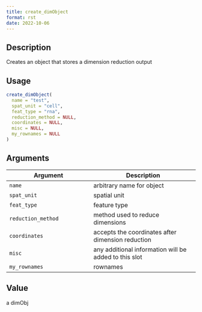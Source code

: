 ```yaml
--- 
title: create_dimObject 
format: rst 
date: 2022-10-06 
--- 
```


## Description

Creates an object that stores a dimension reduction output


## Usage

```r
create_dimObject(
  name = "test",
  spat_unit = "cell",
  feat_type = "rna",
  reduction_method = NULL,
  coordinates = NULL,
  misc = NULL,
  my_rownames = NULL
)
```


## Arguments

Argument      |Description
------------- |----------------
`name`     |     arbitrary name for object
`spat_unit`     |     spatial unit
`feat_type`     |     feature type
`reduction_method`     |     method used to reduce dimensions
`coordinates`     |     accepts the coordinates after dimension reduction
`misc`     |     any additional information will be added to this slot
`my_rownames`     |     rownames


## Value

a dimObj



